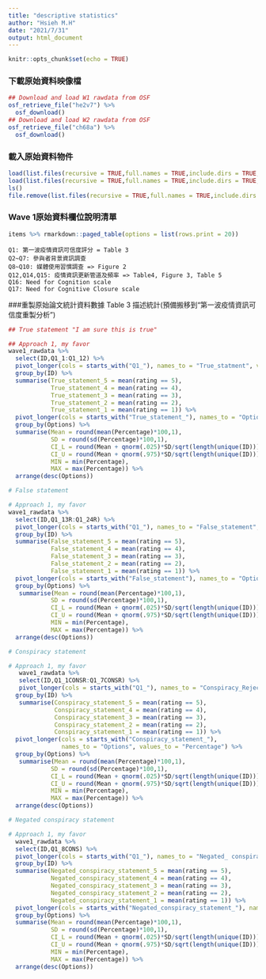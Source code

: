 ```yaml
---
title: "descriptive statistics"
author: "Hsieh M.H"
date: "2021/7/31"
output: html_document
---
```


```r
knitr::opts_chunk$set(echo = TRUE)
```

### 下載原始資料映像檔

```r
## Download and load W1 rawdata from OSF
osf_retrieve_file("he2v7") %>%
  osf_download()
## Download and load W2 rawdata from OSF
osf_retrieve_file("ch68a") %>%
  osf_download() 
```

### 載入原始資料物件

```r
load(list.files(recursive = TRUE,full.names = TRUE,include.dirs = TRUE,pattern = "*.Rdata")[1])
load(list.files(recursive = TRUE,full.names = TRUE,include.dirs = TRUE,pattern = "*.Rdata")[2])
ls()
file.remove(list.files(recursive = TRUE,full.names = TRUE,include.dirs = TRUE,pattern = "*.Rdata"))
```

### Wave 1原始資料欄位說明清單

```r
items %>% rmarkdown::paged_table(options = list(rows.print = 20))
```
```
Q1: 第一波疫情資訊可信度評分 = Table 3
Q2~Q7: 參與者背景資訊調查
Q8~Q10: 媒體使用習慣調查 => Figure 2
Q12,Q14,Q15: 疫情資訊更新管道及頻率 => Table4, Figure 3, Table 5
Q16: Need for Cognition scale
Q17: Need for Cognitive Closure scale
```
###重製原始論文統計資料數據 
Table 3 描述統計(預備搬移到“第一波疫情資訊可信度重製分析”)
```r
## True statement "I am sure this is true"

## Approach 1, my favor
wave1_rawdata %>%
  select(ID,Q1_1:Q1_12) %>%
  pivot_longer(cols = starts_with("Q1_"), names_to = "True_statment", values_to = "rating") %>%
  group_by(ID) %>%
  summarise(True_statement_5 = mean(rating == 5),
            True_statement_4 = mean(rating == 4),
            True_statement_3 = mean(rating == 3),
            True_statement_2 = mean(rating == 2),
            True_statement_1 = mean(rating == 1)) %>%
  pivot_longer(cols = starts_with("True_statement_"), names_to = "Options",values_to = "Percentage") %>%
  group_by(Options) %>%
  summarise(Mean = round(mean(Percentage)*100,1), 
            SD = round(sd(Percentage)*100,1),
            CI_L = round(Mean + qnorm(.025)*SD/sqrt(length(unique(ID))),1),
            CI_U = round(Mean + qnorm(.975)*SD/sqrt(length(unique(ID))),1),
            MIN = min(Percentage),
            MAX = max(Percentage)) %>%
  arrange(desc(Options))
```

```r
# False statement

# Approach 1, my favor
wave1_rawdata %>%
  select(ID,Q1_13R:Q1_24R) %>%
  pivot_longer(cols = starts_with("Q1_"), names_to = "False_statement", values_to = "rating") %>%
  group_by(ID) %>%
  summarise(False_statement_5 = mean(rating == 5),
            False_statement_4 = mean(rating == 4),
            False_statement_3 = mean(rating == 3),
            False_statement_2 = mean(rating == 2),
            False_statement_1 = mean(rating == 1)) %>%
  pivot_longer(cols = starts_with("False_statement"), names_to = "Options", values_to = "Percentage") %>%
  group_by(Options) %>%
   summarise(Mean = round(mean(Percentage)*100,1), 
            SD = round(sd(Percentage)*100,1),
            CI_L = round(Mean + qnorm(.025)*SD/sqrt(length(unique(ID))),1),
            CI_U = round(Mean + qnorm(.975)*SD/sqrt(length(unique(ID))),1),
            MIN = min(Percentage),
            MAX = max(Percentage)) %>%
  arrange(desc(Options))
```

```r
# Conspiracy statement

# Approach 1, my favor
   wave1_rawdata %>%
   select(ID,Q1_1CONSR:Q1_7CONSR) %>%
   pivot_longer(cols = starts_with("Q1_"), names_to = "Conspiracy_Rejection", values_to = "rating") %>%
  group_by(ID) %>%
   summarise(Conspiracy_statement_5 = mean(rating == 5),
             Conspiracy_statement_4 = mean(rating == 4),
             Conspiracy_statement_3 = mean(rating == 3),
             Conspiracy_statement_2 = mean(rating == 2),
             Conspiracy_statement_1 = mean(rating == 1)) %>%
  pivot_longer(cols = starts_with("Conspiracy_statement_"),
               names_to = "Options", values_to = "Percentage") %>% 
  group_by(Options) %>%
   summarise(Mean = round(mean(Percentage)*100,1), 
            SD = round(sd(Percentage)*100,1),
            CI_L = round(Mean + qnorm(.025)*SD/sqrt(length(unique(ID))),1),
            CI_U = round(Mean + qnorm(.975)*SD/sqrt(length(unique(ID))),1),
            MIN = min(Percentage),
            MAX = max(Percentage)) %>%
  arrange(desc(Options))
```
```r
# Negated conspiracy statement

# Approach 1, my favor
  wave1_rawdata %>%
  select(ID,Q1_8CONS) %>%
  pivot_longer(cols = starts_with("Q1_"), names_to = "Negated_ conspiracy_statement", values_to = "rating") %>%
  group_by(ID) %>%
  summarise(Negated_conspiracy_statement_5 = mean(rating == 5),
            Negated_conspiracy_statement_4 = mean(rating == 4),
            Negated_conspiracy_statement_3 = mean(rating == 3),
            Negated_conspiracy_statement_2 = mean(rating == 2),
            Negated_conspiracy_statement_1 = mean(rating == 1)) %>%
  pivot_longer(cols = starts_with("Negated_conspiracy_statement_"), names_to = "Options", values_to = "Percentage") %>%
  group_by(Options) %>%
  summarise(Mean = round(mean(Percentage)*100,1), 
            SD = round(sd(Percentage)*100,1),
            CI_L = round(Mean + qnorm(.025)*SD/sqrt(length(unique(ID))),1),
            CI_U = round(Mean + qnorm(.975)*SD/sqrt(length(unique(ID))),1),
            MIN = min(Percentage),
            MAX = max(Percentage)) %>%
  arrange(desc(Options))
```

